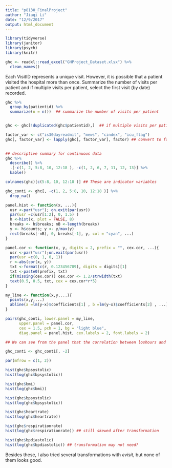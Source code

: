```yaml
---
title: "p8130_FinalProject"
author: "Jiaqi Li"
date: "12/9/2017"
output: html_document
---
```


```r
library(tidyverse)
library(janitor)
library(psych)
library(knitr)
```

```r
ghc <- readxl::read_excel("GHProject_Dataset.xlsx") %>% 
  clean_names()
```

Each VisitID represents a unique visit. However, it is possible that a patient visited the hospital more than once. Summarize the number of visits per patient and if multiple visits per patient, select the first visit (by date) recorded. 

```r
ghc %>% 
  group_by(patientid) %>% 
  summarize(n = n())  ## summarize the number of visits per patient


ghc <- ghc[!duplicated(ghc$patientid),]  ## if multiple visits per patient, select the first visit (by date) recorded. 

factor_var <- c("is30dayreadmit", "mews", "cindex", "icu_flag")
ghc[, factor_var] <- lapply(ghc[, factor_var], factor) ## convert to factor variables
 

```

```r
## descriptive summary for continuous data
ghc %>% 
  describe() %>% 
  .[-c(1, 2, 5:8, 10, 12:18 ), -c(1, 2, 6, 7, 11, 12, 13)] %>% 
  kable()

colnames(ghc)[c(5:8, 10, 12:18 )] ## These are indicator variables
```

```r
ghc_conti <- ghc[, -c(1, 2, 5:8, 10, 12:18 )] %>% 
  drop_na()  

panel.hist <- function(x, ...){
  usr <-par("usr"); on.exit(par(usr))
  par(usr =c(usr[1:2], 0, 1.5) )
  h <-hist(x, plot = FALSE, 8)
  breaks <- h$breaks; nB <-length(breaks)
  y <- h$counts; y <- y/max(y)
  rect(breaks[-nB], 0, breaks[-1], y, col = "cyan", ...)
}

panel.cor <- function(x, y, digits = 2, prefix = "", cex.cor, ...){
  usr <-par("usr");on.exit(par(usr))
  par(usr =c(0, 1, 0, 1))
  r <-abs(cor(x, y))
  txt <-format(c(r, 0.123456789), digits = digits)[1]
  txt <-paste0(prefix, txt)
  if(missing(cex.cor)) cex.cor <- 1.2/strwidth(txt)
  text(0.5, 0.5, txt, cex = cex.cor*r*5)
}

my_line <- function(x,y,...){
  points(x,y,...)
  abline(a =lm(y~x)$coefficients[1] , b =lm(y~x)$coefficients[2] , ...)
}

pairs(ghc_conti, lower.panel = my_line,
      upper.panel = panel.cor,
      cex = 1.5, pch = 1, bg = "light blue",
      diag.panel = panel.hist, cex.labels = 2, font.labels = 2)

## We can see from the panel that the correlation between loshours and losdays2 is 1. It means they are exactly the same thing, which makes sense. So I drop hosdays2

ghc_conti <- ghc_conti[, -2]
```

```r
par(mfrow = c(1, 2))

hist(ghc$bpsystolic)
hist(log(ghc$bpsystolic))

hist(ghc$bmi)
hist(log(ghc$bmi))

hist(ghc$bpsystolic)
hist(log(ghc$bpsystolic))

hist(ghc$heartrate)
hist(log(ghc$heartrate))

hist(ghc$respirationrate)
hist(log(ghc$respirationrate)) ## still skewed after transformation

hist(ghc$bpdiastolic)
hist(log(ghc$bpdiastolic)) ## transformation may not need?
```

Besides these, I also tried several transformations with _evisit_, but none of them looks good.
